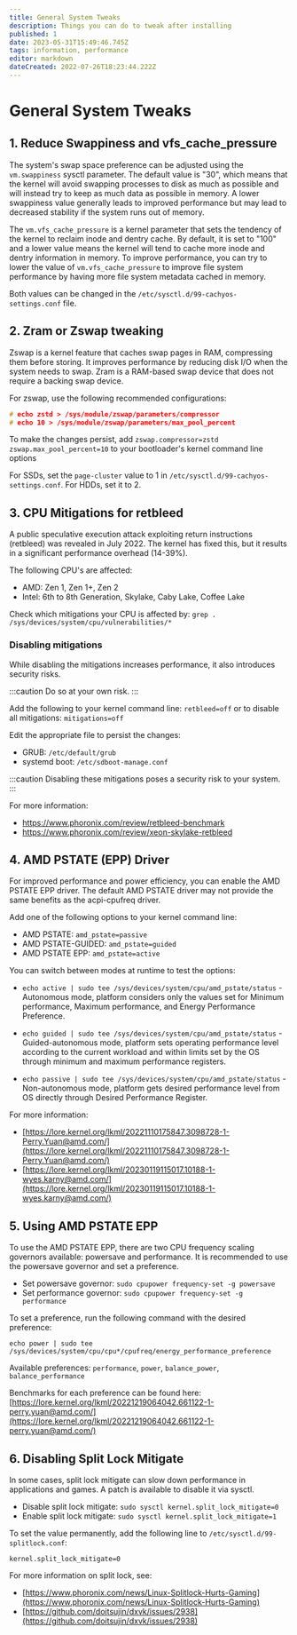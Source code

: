 ```yaml
---
title: General System Tweaks
description: Things you can do to tweak after installing
published: 1
date: 2023-05-31T15:49:46.745Z
tags: information, performance
editor: markdown
dateCreated: 2022-07-26T18:23:44.222Z
---
```


# General System Tweaks


1\. Reduce Swappiness and vfs_cache_pressure
--------------------------------------------

The system's swap space preference can be adjusted using the `vm.swappiness` sysctl parameter. The default value is "30", which means that the kernel will avoid swapping processes to disk as much as possible and will instead try to keep as much data as possible in memory. A lower swappiness value generally leads to improved performance but may lead to decreased stability if the system runs out of memory.

The `vm.vfs_cache_pressure` is a kernel parameter that sets the tendency of the kernel to reclaim inode and dentry cache. By default, it is set to "100" and a lower value means the kernel will tend to cache more inode and dentry information in memory. To improve performance, you can try to lower the value of `vm.vfs_cache_pressure` to improve file system performance by having more file system metadata cached in memory.

Both values can be changed in the `/etc/sysctl.d/99-cachyos-settings.conf` file.

2\. Zram or Zswap tweaking
--------------------------

Zswap is a kernel feature that caches swap pages in RAM, compressing them before storing. It improves performance by reducing disk I/O when the system needs to swap.
Zram is a RAM-based swap device that does not require a backing swap device.

For zswap, use the following recommended configurations:

```C
# echo zstd > /sys/module/zswap/parameters/compressor
# echo 10 > /sys/module/zswap/parameters/max_pool_percent
```

To make the changes persist, add `zswap.compressor=zstd zswap.max_pool_percent=10` to your bootloader's kernel command line options

For SSDs, set the `page-cluster` value to 1 in `/etc/sysctl.d/99-cachyos-settings.conf`. For HDDs, set it to 2.

3\. CPU Mitigations for retbleed
--------------------------------

A public speculative execution attack exploiting return instructions (retbleed) was revealed in July 2022. The kernel has fixed this, but it results in a significant performance overhead (14-39%).

The following CPU's are affected:

*   AMD: Zen 1, Zen 1+, Zen 2
*   Intel: 6th to 8th Generation, Skylake, Caby Lake, Coffee Lake

Check which mitigations your CPU is affected by: `grep . /sys/devices/system/cpu/vulnerabilities/*`

### Disabling mitigations

While disabling the mitigations increases performance, it also introduces security risks.

:::caution
Do so at your own risk.
:::


Add the following to your kernel command line: `retbleed=off` or to disable all mitigations: `mitigations=off`

Edit the appropriate file to persist the changes:

*   GRUB: `/etc/default/grub`
*   systemd boot: `/etc/sdboot-manage.conf`

:::caution
Disabling these mitigations poses a security risk to your system.
:::

For more information:

*   https://www.phoronix.com/review/retbleed-benchmark
*   https://www.phoronix.com/review/xeon-skylake-retbleed

4\. AMD PSTATE (EPP) Driver
---------------------------

For improved performance and power efficiency, you can enable the AMD PSTATE EPP driver. The default AMD PSTATE driver may not provide the same benefits as the acpi-cpufreq driver.

Add one of the following options to your kernel command line:

*   AMD PSTATE: `amd_pstate=passive`
*   AMD PSTATE-GUIDED: `amd_pstate=guided`
*   AMD PSTATE EPP: `amd_pstate=active`

You can switch between modes at runtime to test the options:

*   `echo active | sudo tee /sys/devices/system/cpu/amd_pstate/status` - Autonomous mode, platform considers only the values set for Minimum performance, Maximum performance, and Energy Performance Preference.

*   `echo guided | sudo tee /sys/devices/system/cpu/amd_pstate/status` - Guided-autonomous mode, platform sets operating performance level according to the current workload and within limits set by the OS through minimum and maximum performance registers.

*   `echo passive | sudo tee /sys/devices/system/cpu/amd_pstate/status` - Non-autonomous mode, platform gets desired performance level from OS directly through Desired Performance Register.

For more information:

*   [https://lore.kernel.org/lkml/20221110175847.3098728-1-Perry.Yuan@amd.com/](https://lore.kernel.org/lkml/20221110175847.3098728-1-Perry.Yuan@amd.com/)
*   [https://lore.kernel.org/lkml/20230119115017.10188-1-wyes.karny@amd.com/](https://lore.kernel.org/lkml/20230119115017.10188-1-wyes.karny@amd.com/)

5\. Using AMD PSTATE EPP
------------------------

To use the AMD PSTATE EPP, there are two CPU frequency scaling governors available: powersave and performance. It is recommended to use the powersave governor and set a preference.

*   Set powersave governor: `sudo cpupower frequency-set -g powersave`
*   Set performance governor: `sudo cpupower frequency-set -g performance`

To set a preference, run the following command with the desired preference:

`echo power | sudo tee /sys/devices/system/cpu/cpu*/cpufreq/energy_performance_preference`

Available preferences: `performance`, `power`, `balance_power`, `balance_performance`

Benchmarks for each preference can be found here:
[https://lore.kernel.org/lkml/20221219064042.661122-1-perry.yuan@amd.com/](https://lore.kernel.org/lkml/20221219064042.661122-1-perry.yuan@amd.com/)

6\. Disabling Split Lock Mitigate
---------------------------------

In some cases, split lock mitigate can slow down performance in applications and games. A patch is available to disable it via sysctl.

*   Disable split lock mitigate: `sudo sysctl kernel.split_lock_mitigate=0`
*   Enable split lock mitigate: `sudo sysctl kernel.split_lock_mitigate=1`

To set the value permanently, add the following line to `/etc/sysctl.d/99-splitlock.conf`:

`kernel.split_lock_mitigate=0`

For more information on split lock, see:

*   [https://www.phoronix.com/news/Linux-Splitlock-Hurts-Gaming](https://www.phoronix.com/news/Linux-Splitlock-Hurts-Gaming)
*   [https://github.com/doitsujin/dxvk/issues/2938](https://github.com/doitsujin/dxvk/issues/2938)
